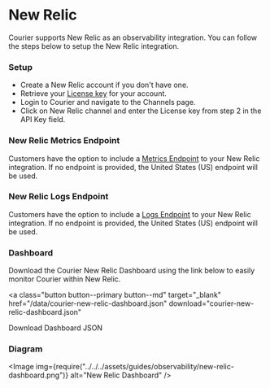 
# New Relic

Courier supports New Relic as an observability integration. You can follow the steps below to setup the New Relic integration.

### Setup

- Create a New Relic account if you don't have one.
- Retrieve your [License key](https://one.newrelic.com/api-keys) for your account.
- Login to Courier and navigate to the Channels page.
- Click on New Relic channel and enter the License key from step 2 in the API Key field.

### New Relic Metrics Endpoint

Customers have the option to include a [Metrics Endpoint](https://docs.newrelic.com/docs/data-apis/ingest-apis/metric-api/report-metrics-metric-api/#api-endpoint) to your New Relic integration. If no endpoint is provided, the United States (US) endpoint will be used.

### New Relic Logs Endpoint

Customers have the option to include a [Logs Endpoint](https://docs.newrelic.com/docs/logs/log-api/introduction-log-api/#endpoint) to your New Relic integration. If no endpoint is provided, the United States (US) endpoint will be used.

### Dashboard

Download the Courier New Relic Dashboard using the link below to easily monitor Courier within New Relic.

<a
  class="button button--primary button--md"
  target="_blank"
  href="/data/courier-new-relic-dashboard.json"
  download="courier-new-relic-dashboard.json"
>
  Download Dashboard JSON
</a>

### Diagram

<Image
  img={require("../../../assets/guides/observability/new-relic-dashboard.png")}
  alt="New Relic Dashboard"
/>
